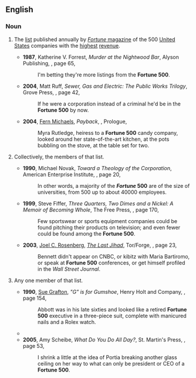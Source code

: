 ==English==
{{wikipedia}}

===Noun===
{{en-noun|head=[[fortune|Fortune]] [[500]]|~}}

# {{lb|en|singulare tantum}} The [[list]] published annually by [[w:Fortune (magazine)|''Fortune'' magazine]] of the 500 [[United States]] companies with the [[highest]] [[revenue]].
#* '''1987''', Katherine V. Forrest, ''Murder at the Nightwood Bar'', Alyson Publishing, {{ISBN|1555837174}}, page 65,
#*: I'm betting they're more listings from the '''Fortune 500'''.
#* '''2004''', Matt Ruff, ''Sewer, Gas and Electric: The Public Works Trilogy'', Grove Press, {{ISBN|0802141552}}, page 42,
#*: If he were a corporation instead of a criminal he'd be in the '''Fortune 500''' by now.
#* '''2004''', [[w:Fern Michaels|Fern Michaels]], ''Payback'', {{ISBN|0821778765}}, Prologue,
#*: Myra Rutledge, heiress to a '''Fortune 500''' candy company, looked around her state-of-the-art kitchen, at the pots bubbling on the stove, at the table set for two.
# {{lb|en|plurale tantum}} Collectively, the members of that list.
#* '''1990''', Michael Novak, ''Toward a Theology of the Corporation'', American Enterprise Institute, {{ISBN|0844737445}}, page 20,
#*: In other words, a majority of the '''''Fortune'' 500''' are of the size of universities, from 500 up to about 40000 employees.
#* '''1999''', Steve Fiffer, ''Three Quarters, Two Dimes and a Nickel: A Memoir of Becoming Whole'', The Free Press, {{ISBN|0684873516}}, page 170,
#*: Few sportswear or sports equipment companies could be found pitching their products on television; and even fewer could be found among the '''Fortune 500'''.
#* '''2003''', [[w:Joel C. Rosenberg|Joel C. Rosenberg]], ''[[w:The Last Jihad|The Last Jihad]]'', Tor/Forge, {{ISBN|0765346435}}, page 23,
#*: Bennett didn't appear on CNBC, or kibitz<!--sic no italics--> with Maria Bartiromo, or speak at '''Fortune 500''' conferences, or get himself profiled in the ''Wall Street Journal''.
# {{lb|en|by extension|informal|countable}} Any one member of that list.
#* '''1990''', [[w:Sue Grafton|Sue Grafton]], ''"G" is for Gumshoe'', Henry Holt and Company, {{ISBN|0805004610}}, page 154,
#*: Abbott was in his late sixties and looked like a retired '''Fortune 500''' executive in a three-piece suit, complete with manicured nails and a Rolex watch.
#* {{quote-text|en|year=2000|author=Susan F. Shultz|title=The Board Book|page=13|isbn=0814405495|passage=If logic and demonstrations of success are not impetus enough, realize that activists are now looking beyond '''Fortune 500s'''.}}
#* '''2005''', Amy Scheibe, ''What Do You Do All Day?'', St. Martin's Press, {{ISBN|0312343035}}, page 53,
#*: I shrink a little at the idea of Portia breaking another glass ceiling on her way to what can only be president or CEO of a '''Fortune 500'''.